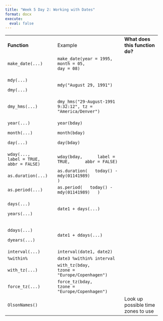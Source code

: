 ```yaml
---
title: "Week 5 Day 2: Working with Dates"
format: docx
execute: 
  eval: false
---
```


+---------------------------------------------------+--------------------------------------------------------------------+------------------------------------+
| **Function**                                      | Example                                                            | **What does this function do?**    |
+---------------------------------------------------+--------------------------------------------------------------------+------------------------------------+
| `make_date(...)`                                  | `make_date(year = 1995,           month = 05,           day = 08)` |                                    |
+---------------------------------------------------+--------------------------------------------------------------------+------------------------------------+
| `mdy(...)`                                        | `mdy("August 29, 1991")`                                           |                                    |
|                                                   |                                                                    |                                    |
| `dmy(...)`                                        |                                                                    |                                    |
+---------------------------------------------------+--------------------------------------------------------------------+------------------------------------+
| `dmy_hms(...)`                                    | `dmy_hms("29-August-1991 9:32:12", tz = "America/Denver")`         |                                    |
+---------------------------------------------------+--------------------------------------------------------------------+------------------------------------+
| `year(...)`                                       | `year(bday)`                                                       |                                    |
|                                                   |                                                                    |                                    |
| `month(...)`                                      | `month(bday)`                                                      |                                    |
|                                                   |                                                                    |                                    |
| `day(...)`                                        | `day(bday)`                                                        |                                    |
+---------------------------------------------------+--------------------------------------------------------------------+------------------------------------+
| `wday(...,      label = TRUE,      abbr = FALSE)` | `wday(bday,                                                        |                                    |
|                                                   |      label = TRUE,                                                 |                                    |
|                                                   |      abbr = FALSE)`                                                |                                    |
+---------------------------------------------------+--------------------------------------------------------------------+------------------------------------+
| `as.duration(...)`                                | `as.duration(                                                      |                                    |
|                                                   |   today() - mdy(01141989)                                          |                                    |
|                                                   |             )`                                                     |                                    |
+---------------------------------------------------+--------------------------------------------------------------------+------------------------------------+
| `as.period(...)`                                  | `as.period(                                                        |                                    |
|                                                   |   today() - mdy(01141989)                                          |                                    |
|                                                   |   )`                                                               |                                    |
+---------------------------------------------------+--------------------------------------------------------------------+------------------------------------+
| `days(...)`                                       | `date1 + days(...)`                                                |                                    |
|                                                   |                                                                    |                                    |
| `years(...)`                                      |                                                                    |                                    |
+---------------------------------------------------+--------------------------------------------------------------------+------------------------------------+
| `ddays(...)`                                      | `date1 + ddays(...)`                                               |                                    |
|                                                   |                                                                    |                                    |
| `dyears(...)`                                     |                                                                    |                                    |
+---------------------------------------------------+--------------------------------------------------------------------+------------------------------------+
| `interval(...)`                                   | `interval(date1, date2)`                                           |                                    |
+---------------------------------------------------+--------------------------------------------------------------------+------------------------------------+
| `%within%`                                        | `date3 %within% interval`                                          |                                    |
+---------------------------------------------------+--------------------------------------------------------------------+------------------------------------+
| `with_tz(...)`                                    | `with_tz(bday,         tzone = "Europe/Copenhagen")`               |                                    |
+---------------------------------------------------+--------------------------------------------------------------------+------------------------------------+
| `force_tz(...)`                                   | `force_tz(bday,         tzone = "Europe/Copenhagen")`              |                                    |
+---------------------------------------------------+--------------------------------------------------------------------+------------------------------------+
| `OlsonNames()`                                    |                                                                    | Look up possible time zones to use |
+---------------------------------------------------+--------------------------------------------------------------------+------------------------------------+
